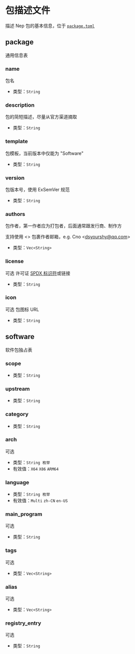 # 包描述文件 
 
描述 Nep 包的基本信息，位于 [`package.toml`](/nep/struct/2-inner.html#包描述文件) 
## package 
通用信息表
 
### name
包名
* 类型：`String`

### description
包的简短描述，尽量从官方渠道摘取
* 类型：`String`

### template
包模板，当前版本中仅能为 "Software"
* 类型：`String`

### version
包版本号，使用 ExSemVer 规范
* 类型：`String`

### authors
包作者，第一作者应为打包者，后面通常跟发行商、制作方

支持使用 \<\> 包裹作者邮箱，e.g. Cno \<dsyourshy@qq.com\>
* 类型：`Vec<String>`

### license
<Tag>可选</Tag> 许可证 [SPDX 标识符](https://spdx.org/licenses/)或链接
* 类型：`String`

### icon
<Tag>可选</Tag> 包图标 URL
* 类型：`String`

## software 
软件包独占表
 
### scope

* 类型：`String`

### upstream

* 类型：`String`

### category

* 类型：`String`

### arch
<Tag>可选</Tag> 
* 类型：`String 枚举`
* 有效值：`X64` `X86` `ARM64`

### language

* 类型：`String 枚举`
* 有效值：`Multi` `zh-CN` `en-US`

### main_program
<Tag>可选</Tag> 
* 类型：`String`

### tags
<Tag>可选</Tag> 
* 类型：`Vec<String>`

### alias
<Tag>可选</Tag> 
* 类型：`Vec<String>`

### registry_entry
<Tag>可选</Tag> 
* 类型：`String`